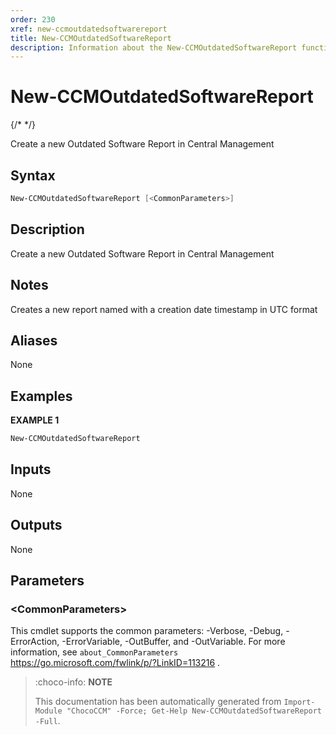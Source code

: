 ```yaml
---
order: 230
xref: new-ccmoutdatedsoftwarereport
title: New-CCMOutdatedSoftwareReport
description: Information about the New-CCMOutdatedSoftwareReport function
---
```


# New-CCMOutdatedSoftwareReport

{/* <!-- This documentation is automatically generated from /New-CCMOutdatedSoftwareReport.ps1 using GenerateDocs.ps1. Contributions are welcome at the original location(s). --> */}

Create a new Outdated Software Report in Central Management

## Syntax

~~~powershell
New-CCMOutdatedSoftwareReport [<CommonParameters>]
~~~

## Description

Create a new Outdated Software Report in Central Management

## Notes

Creates a new report named with a creation date timestamp in UTC format

## Aliases

None

## Examples

 **EXAMPLE 1**

~~~powershell
New-CCMOutdatedSoftwareReport

~~~

## Inputs

None

## Outputs

None

## Parameters

### &lt;CommonParameters&gt;

This cmdlet supports the common parameters: -Verbose, -Debug, -ErrorAction, -ErrorVariable, -OutBuffer, and -OutVariable. For more information, see `about_CommonParameters` https://go.microsoft.com/fwlink/p/?LinkID=113216 .



<Xref title="Function Reference" value="chococcm-functions" />

> :choco-info: **NOTE**
>
> This documentation has been automatically generated from `Import-Module "ChocoCCM" -Force; Get-Help New-CCMOutdatedSoftwareReport -Full`.

